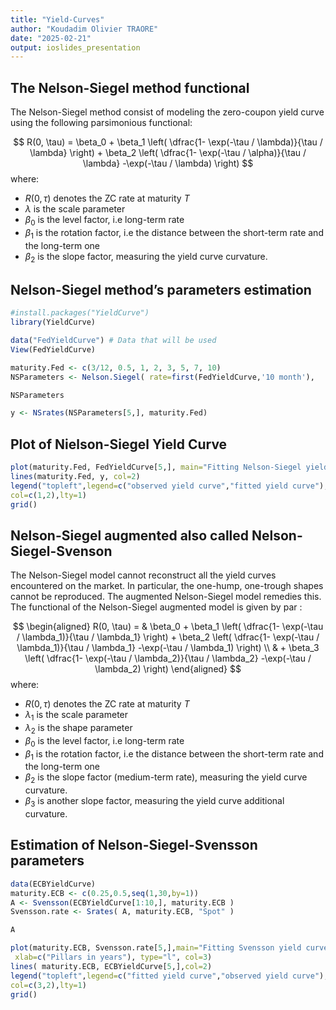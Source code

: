 ```yaml
---
title: "Yield-Curves"
author: "Koudadim Olivier TRAORE"
date: "2025-02-21"
output: ioslides_presentation
---
```


## The Nelson-Siegel method functional

The Nelson-Siegel method consist of modeling the zero-coupon yield curve using the following parsimonious functional:

$$
R(0, \tau) = \beta_0 + \beta_1 \left( \dfrac{1- \exp(-\tau / \lambda)}{\tau / \lambda}  \right) + \beta_2 \left( \dfrac{1- \exp(-\tau / \alpha)}{\tau / \lambda} -\exp(-\tau / \lambda) \right) 
$$ where:

-   $R(0, \tau)$ denotes the ZC rate at maturity $T$
-   $\lambda$ is the scale parameter
-   $\beta_0$ is the level factor, i.e long-term rate
-   $\beta_1$ is the rotation factor, i.e the distance between the short-term rate and the long-term one
-   $\beta_2$ is the slope factor, measuring the yield curve curvature.

## Nelson-Siegel method's parameters estimation

```r
#install.packages("YieldCurve")
library(YieldCurve)
```

```r
data("FedYieldCurve") # Data that will be used
View(FedYieldCurve)
```

```r
maturity.Fed <- c(3/12, 0.5, 1, 2, 3, 5, 7, 10)
NSParameters <- Nelson.Siegel( rate=first(FedYieldCurve,'10 month'),	maturity = maturity.Fed)
```

```r
NSParameters

y <- NSrates(NSParameters[5,], maturity.Fed)
```

## Plot of Nielson-Siegel Yield Curve

```r
plot(maturity.Fed, FedYieldCurve[5,], main="Fitting Nelson-Siegel yield curve", xlab=c("Pillars in months"), type="o")
lines(maturity.Fed, y, col=2)
legend("topleft",legend=c("observed yield curve","fitted yield curve"),
col=c(1,2),lty=1)
grid()
```

## Nelson-Siegel augmented also called Nelson-Siegel-Svenson

The Nelson-Siegel model cannot reconstruct all the yield curves encountered on the market. In particular, the one-hump, one-trough shapes cannot be reproduced. The augmented Nelson-Siegel model remedies this. The functional of the Nelson-Siegel augmented model is given by par :

$$
\begin{aligned}
R(0, \tau) = & \beta_0 + \beta_1 \left( \dfrac{1- \exp(-\tau / \lambda_1)}{\tau / \lambda_1}  \right) + \beta_2 \left( \dfrac{1- \exp(-\tau / \lambda_1)}{\tau / \lambda_1} -\exp(-\tau / \lambda_1) \right) \\
& + \beta_3 \left( \dfrac{1- \exp(-\tau / \lambda_2)}{\tau / \lambda_2} -\exp(-\tau / \lambda_2) \right)
\end{aligned}
$$ where:

-   $R(0, \tau)$ denotes the ZC rate at maturity $T$
-   $\lambda_1$ is the scale parameter
-   $\lambda_2$ is the shape parameter
-   $\beta_0$ is the level factor, i.e long-term rate
-   $\beta_1$ is the rotation factor, i.e the distance between the short-term rate and the long-term one
-   $\beta_2$ is the slope factor (medium-term rate), measuring the yield curve curvature.
-   $\beta_3$ is another slope factor, measuring the yield curve additional curvature.

## Estimation of Nelson-Siegel-Svensson parameters

```r
data(ECBYieldCurve)
maturity.ECB <- c(0.25,0.5,seq(1,30,by=1))
A <- Svensson(ECBYieldCurve[1:10,], maturity.ECB )
Svensson.rate <- Srates( A, maturity.ECB, "Spot" )

A
```

```r
plot(maturity.ECB, Svensson.rate[5,],main="Fitting Svensson yield curve",
 xlab=c("Pillars in years"), type="l", col=3)
lines( maturity.ECB, ECBYieldCurve[5,],col=2)
legend("topleft",legend=c("fitted yield curve","observed yield curve"),
col=c(3,2),lty=1)
grid()
```
